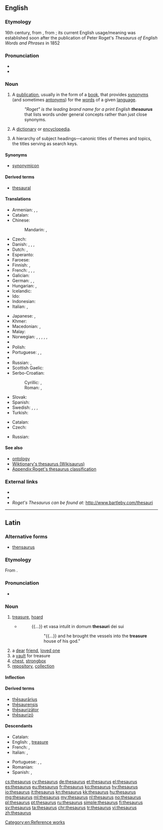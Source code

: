{{selfref|For the Wiktionary thesaurus, see [[Wiktionary:Wikisaurus]]}}
{{also|Thesaurus|thésaurus}}
==English==
{{wikipedia}}

===Etymology===
16th century, from {{etyl|la|en}} {{term|thēsaurus|lang=la}}, from {{etyl|grc|en}} {{term|θησαυρός||storehouse, treasure|tr=thēsauros|lang=grc|sc=polytonic}}; its current English usage/meaning was established soon after the publication of Peter Roget's ''Thesaurus of English Words and Phrases'' in 1852

===Pronunciation===
* {{IPA|/θɪˈsɔːɹəs/}}
* {{rhymes|ɔːɹəs}}

===Noun===
{{en-noun|thesauri|thesauruses}}

# A [[publication]], usually in the form of a [[book]], that provides [[synonym]]s (and sometimes [[antonym]]s) for the [[word]]s of a given [[language]].
#: ''"Roget" is the leading brand name for a print English '''thesaurus''''' that lists words under general concepts rather than just close synonyms.
# {{context|archaic|lang=en}} A [[dictionary]] or [[encyclopedia]].
# {{context|information science|lang=en}} A hierarchy of subject headings—canonic titles of themes and topics, the titles serving as search keys.

====Synonyms====
* [[synonymicon]]

====Derived terms====
* [[thesaural]]

====Translations====
{{trans-top|book of synonyms}}
* Armenian: {{t|hy|[[հոմանիշների]] [[բառարան]]}}, {{t|hy|թեզաուրուս|sc=Armn}} {{qualifier|rare}}, {{t|hy|հոմանիշարան|sc=Armn}} {{qualifier|rare}}
* Catalan: {{t|ca|diccionari de sinònims}}
* Chinese:
*: Mandarin: {{t|cmn|分類詞詞典|sc=Hani}}, {{t|cmn|分类词词典|tr=fēnlèicí cídiǎn|sc=Hani}}
* Czech: {{t|cs|tezaurus|m}}
* Danish: {{t|da|begrebsordbog|c}}, {{t|da|saggruppeordbog|c}}, {{t|da|tesaurus}}, {{t|da|synonymordbog|c}}
* Dutch: {{t+|nl|thesaurus|m}}, {{t|nl|synoniemenboek|n}}
* Esperanto: {{t+|eo|tezaŭro}}
* Faroese: {{t|fo|samheitabók|f}}
* Finnish: {{t+|fi|synonyymisanakirja}}, {{t|fi|käsitesanakirja}}
* French: {{t|fr|dictionnaire des synonymes}}, {{t+|fr|thésaurus|m}}, {{t|fr|dictionnaire de notions}}, {{t|fr|dictionnaire par ordre de matières}}
* Galician: {{t|gl|dicionario de sinónimos|m}}
* German: {{t+|de|Thesaurus|m}}, {{t|de|Begriffswörterbuch|n}}, {{t|de|Sachgruppenwörterbuch|n}}
* Hungarian: {{t+|hu|szinonimaszótár}}, {{t|hu|tezaurusz}}
* Icelandic: {{t|is|hugtakaorðabók}}
* Ido: {{t|io|tezauro}}
* Indonesian: {{t+|id|tesaurus}}
* Italian: {{t|it|dizionario dei sinonimi}}, {{t+|it|tesoro|m}}
{{trans-mid}}
* Japanese: {{t|ja|シソーラス|tr=shisōrasu|sc=Jpan}}, {{t|ja|類語辞典|tr=ruigo jiten|sc=Jpan}}
* Khmer: {{t|km|កម្រងវេវចនៈសព្ទ|tr=kamrɔɔng veivea’ca’na’ sap|sc=Khmr}}
* Macedonian: {{t|mk|тезаурус|m|tr=tezáurus}}, {{t|mk|синонимен речник|m|tr=sinonímen réčnik}}
* Malay: {{t|ms|tesaurus}}
* Norwegian: {{t|no|begrepsordbok}}, {{t|no|begrepsklasseordbok}}, {{t|no|omgrepsordbok}}, {{t|no|omgrepsklasseordbok}}, {{t|no|tesaurus}}, {{t|no|synonymordbok|m|f}}
* {{trreq|oc}}
* Polish: {{t+|pl|tezaurus|m}}
* Portuguese: {{t|pt|dicionário de sinônimos}}, {{t|pt|tesauro|m}}, {{t+|pt|thesaurus|m}}
* {{trreq|ro}}
* Russian: {{t+|ru|тезаурус|tr=tezáurus}}, {{t|ru|словарь синонимов|tr=slovár' sinónimov}}
* Scottish Gaelic: {{t|gd|co-fhaclair|m}}
* Serbo-Croatian:
*: Cyrillic: {{t|sh|речник синонима|m|sc=Cyrl}}, {{t|sh|тезаурус|m|sc=Cyrl}}
*: Roman: {{t|sh|rečnik sinonima|m}}, {{t+|sh|tezaurus|m}}
* Slovak: {{t|sk|tezaurus|m}}
* Spanish: {{t|es|diccionario de sinónimos|m}}
* Swedish: {{t|sv|begreppsordbok|c}}, {{t|sv|begreppsklassordbok}}, {{t+|sv|tesaurus|c}}, {{t+|sv|synonymordbok|c}}
* Turkish: {{t+|tr|sözlük}}
{{trans-bottom}}

{{trans-top|information science: hierarchy of titles}}
* Catalan: {{t|ca|tesaurus|m}}
* Czech: {{t|cs|tezaurus|m}}
{{trans-mid}}
* Russian: {{t|ru|предметный указатель|tr=predmétnyj ukazátel'}}
{{trans-bottom}}

====See also====
* [[ontology]]
* [[Wiktionary:Wikisaurus|Wiktionary's thesaurus (Wikisaurus)]]
* [[Appendix:Roget's thesaurus classification]]

===External links===
* {{R:Webster 1913}}
* {{R:Century 1911}}
* ''Roget's Thesaurus can be found at:'' http://www.bartleby.com/thesauri

[[Category:en:Reference works]]

----

==Latin==

===Alternative forms===
* [[thensaurus]]

===Etymology===
From {{etyl|grc|la}} {{term|θησαυρός||storehouse, treasure|tr=thēsauros|lang=grc|sc=polytonic}}.

===Pronunciation===
* {{la-pronunc|thēsaurus}}

===Noun===
{{la-noun|thēsaurus|thesauri|thēsaurī|m|second}}

# [[treasure]], [[hoard]]
#* {{RQ:Vulgate|Daniel|1|2}}
#*: {{...}} et vasa intulit in domum '''thesauri''' dei sui
#*:: "{{...}} and he brought the vessels into the '''treasure''' house of his god."
# a [[dear]] [[friend]], [[loved one]]
# a [[vault]] for treasure
# [[chest]], [[strongbox]]
# [[repository]], [[collection]]

====Inflection====
{{la-decl-2nd|thēsaur}}

====Derived terms====
* [[thesaurarius|thēsaurārius]]
* [[thesaurensis|thēsaurensis]]
* [[thesaurizator|thēsaurizātor]]
* [[thesaurizo|thēsaurizō]]

====Descendants====
{{top2}}
* Catalan: {{l|ca|tesor}}
* English: {{l|en|thesaurus}}, [[treasure]]
* French: {{l|fr|thésaurus}}, {{l|fr|trésor}}
* Italian: {{l|it|tesauro}}, {{l|it|tesoro}}
{{mid2}}
* Portuguese: {{l|pt|tesauro}}, {{l|pt|tesouro}}, {{l|pt|tesoiro}}
* Romanian: {{l|ro|tezaur}}
* Spanish: {{l|es|tesauro}}, {{l|es|tesoro}}
{{bottom}}

[[cs:thesaurus]]
[[cy:thesaurus]]
[[de:thesaurus]]
[[et:thesaurus]]
[[el:thesaurus]]
[[es:thesaurus]]
[[eu:thesaurus]]
[[fr:thesaurus]]
[[ko:thesaurus]]
[[hy:thesaurus]]
[[io:thesaurus]]
[[it:thesaurus]]
[[kn:thesaurus]]
[[kk:thesaurus]]
[[hu:thesaurus]]
[[mg:thesaurus]]
[[ml:thesaurus]]
[[my:thesaurus]]
[[nl:thesaurus]]
[[no:thesaurus]]
[[pl:thesaurus]]
[[pt:thesaurus]]
[[ru:thesaurus]]
[[simple:thesaurus]]
[[fi:thesaurus]]
[[sv:thesaurus]]
[[ta:thesaurus]]
[[chr:thesaurus]]
[[tr:thesaurus]]
[[vi:thesaurus]]
[[zh:thesaurus]]
